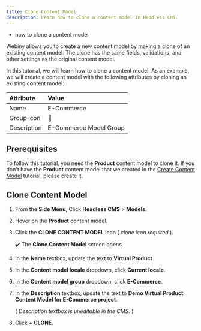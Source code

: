 ```yaml
---
title: Clone Content Model
description: Learn how to clone a content model in Headless CMS.
---
```



<Alert type="success" title="WHAT YOU'LL LEARN">

- how to clone a content model

</Alert>

Webiny allows you to create a new content model by making a clone of an existing content model. The clone has the same fields, validations, and other settings as the original content model.

In this tutorial, we will learn how to clone a content model. As an example, we will create a content model with the following attributes by cloning an existing content model:

| Attribute   | Value                  |
| :-------    | :----------------------|
| Name        | E-Commerce             |
| Group icon  | 🛒                     |
| Description | E-Commerce Model Group |

## Prerequisites

To follow this tutorial, you need the **Product** content model to clone it.
If you don't have the **Product** content model that we created in the [Create Content Model](../essentials/create-content-model) tutorial, please create it.

## Clone Content Model

1. From the **Side Menu**, Click **Headless CMS** > **Models**.

2. Hover on the **Product** content model.

3. Click the **CLONE CONTENT MODEL** icon ( *clone icon required* ).

    ✔️ The **Clone Content Model** screen opens.

4. In the **Name** textbox, update the text to **Virtual Product**.

5. In the **Content model locale** dropdown, click **Current locale**.

6. In the **Content model group** dropdown, click **E-Commerce**.

7. In the **Description** textbox, update the text to **Demo Virtual Product Content Model for E-Commerce project**.
    
    ( *Description textbox is uneditable in the CMS.* )

8. Click **+ CLONE**.
